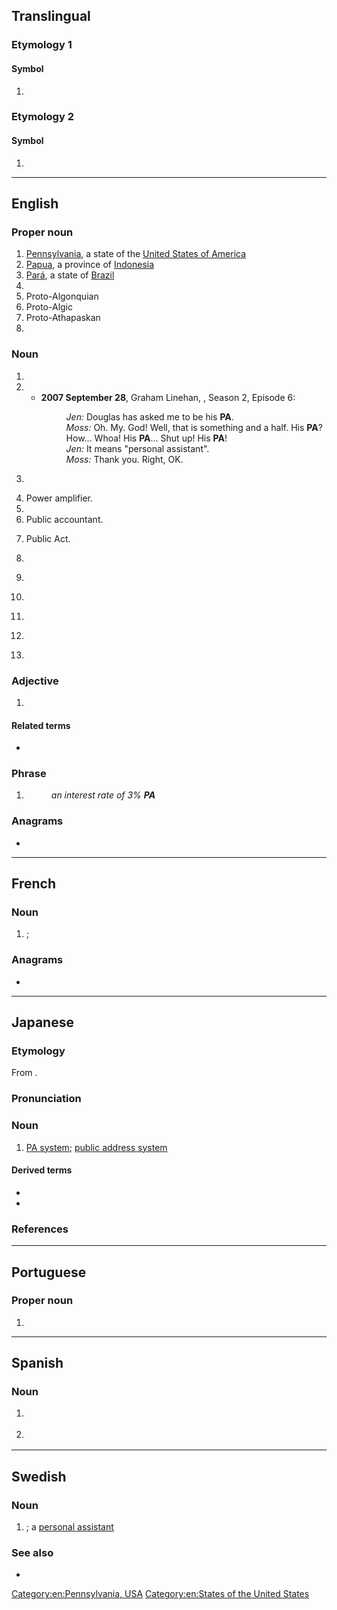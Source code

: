 {{also|Appendix:Variations of "pa"}}
==Translingual==
{{wikipedia|Pa}}

===Etymology 1===

====Symbol====
{{mul-symbol}}

# {{SI-unit-abb|peta|ampere|[[electrical current]]}}

===Etymology 2===

====Symbol====
{{mul-symbol}}

# {{ISO 3166|1|2|Panama}}

----

==English==

===Proper noun===
{{en-proper noun}}

# [[Pennsylvania]], a state of the [[United States of America]]
# [[Papua]], a province of [[Indonesia]]
# [[Pará]], a state of [[Brazil]]
# {{w|Palestinian Authority}}
# Proto-Algonquian {{qualifier|sometimes abbreviated PAn to distinguish it from Proto-Algic, but usually just abbreviated PA with Proto-Algic being abbreviated PAc}}
# Proto-Algic {{qualifier|sometimes abbreviated PAc to distinguish it from Proto-Algonquian}}
# Proto-Athapaskan
# {{initialism of|en|Prince Albert|t=Saskatchewan city}}

===Noun===
{{en-noun|~}}

# {{initialism of|en|public address system|public address}}
# {{initialism of|en|personal assistant}}
#* '''2007 September 28''', Graham Linehan, ''{{w|The IT Crows}}'', Season 2, Episode 6:
#*: ''Jen:'' Douglas has asked me to be his '''PA'''.<br>''Moss:'' Oh. My. God! Well, that is something and a half. His '''PA'''? How... Whoa! His '''PA'''... Shut up! His '''PA'''!<br>''Jen:'' It means "personal assistant".<br>''Moss:'' Thank you. Right, OK.
# {{initialism of|en|[[personal]] [[appearance]]}} {{gloss|when a celebrity visits a public event}}
# Power amplifier.
# {{initialism of|en|Prince Albert|t=genital piercing}}
# Public accountant.
# {{lb|en|legal}} Public Act.
# {{initialism of|en|physician assistant}}
# {{lb|en|organic compound}} {{initialism of|en|polyamide}}
# {{lb|en|chemistry}} {{initialism of|en|[[pyrrolizidine]] [[alkaloid]]}}
# {{initialism of|en|Peano arithmetic}}
# {{lb|en|anatomy}} {{initialism of|en|pulmonary artery}}
# {{lb|en|Manitoba|Saskatchewan}} {{initialism of|en|Parental Accompaniment}}

===Adjective===
{{en-adj|-}}

# {{lb|en|medicine}} {{initialism of|en|posteroanterior}}

====Related terms====
* {{sense|posteroanterior}} {{l|en|AP|t=anteroposterior}}

===Phrase===
{{en-phrase}}

# {{initialism of|en|per annum}}
#: ''an interest rate of 3% '''PA'''''

===Anagrams===
* {{anagrams|en|a=ap|A&P|AP|Ap|ap|ap.}}

[[Category:en:Pennsylvania, USA]]
[[Category:en:States of the United States]]

----

==French==

===Noun===
{{fr-noun|m|PA}}

# {{l|en|CV|gloss=[[aircraft carrier]]}}; {{initialism of|fr|porte-avions}}

===Anagrams===
* {{l|fr|AP}}

----

==Japanese==

===Etymology===
From {{bor|ja|en|PA}}.

===Pronunciation===
{{ja-pron|ピーエー|acc=3|acc_ref=DJR}}

===Noun===
{{ja-noun|ピー-エー}}

# [[PA system]]; [[public address system]]

====Derived terms====
* {{ja-r|PAシステム|ピー-エー システム}}
* {{ja-r|PAブース|ピー-エー ブース}}

===References===
<references />

----

==Portuguese==

===Proper noun===
{{pt-proper noun|m}}

# {{abbreviation of|pt|Pará|gloss=Brazilian state}}

----

==Spanish==

===Noun===
{{es-noun|f|PA}}

# {{lb|es|medicine}} {{initialism of|es|presión arterial}}
# {{lb|es|biology}} {{initialism of|es|potencial de acción}}

----

==Swedish==

===Noun===
{{sv-noun|c}}

# {{initialism of|sv|[[personal]] [[assistant]]|nodot=1}}; a [[personal assistant]]
#:{{ux|sv|Kontakta min '''PA''' så kan de boka in en tid för mötet.|Call my '''personal assistant''' and they will book a time for the meeting. }}

===See also===
* {{l|sv|personlig assistent||unlicensed assistive personnel}}